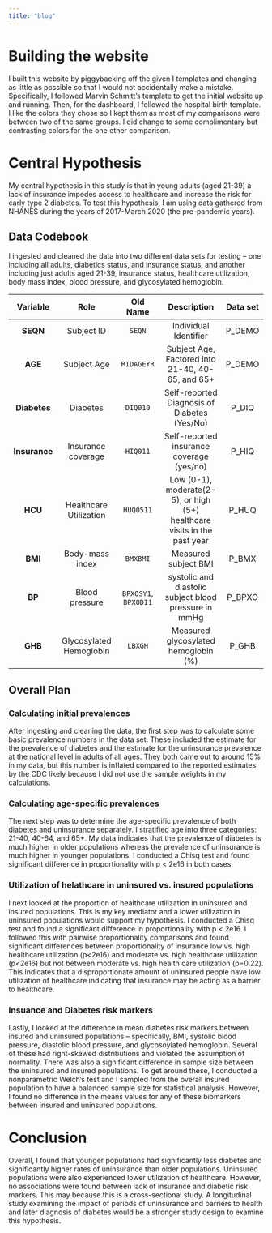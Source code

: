```yaml
---
title: "blog"
---
```


# Building the website

I built this website by piggybacking off the given I templates and changing as little as possible so that I would not accidentally make a mistake. Specifically, I followed Marvin Schmitt's template to get the initial website up and running. Then, for the dashboard, I followed the hospital birth template. I like the colors they chose so I kept them as most of my comparisons were between two of the same groups. I did change to some complimentary but contrasting colors for the one other comparison. 

# Central Hypothesis

My central hypothesis in this study is that in young adults (aged 21-39) a lack of insurance impedes access to healthcare and increase the risk for early type 2 diabetes. To test this hypothesis, I am using data gathered from NHANES during the years of 2017-March 2020 (the pre-pandemic years). 

## Data Codebook

I ingested and cleaned the data into two different data sets for testing -- one including all adults, diabetics status, and insurance status, and another including just adults aged 21-39, insurance status, healthcare utilization, body mass index, blood pressure, and glycosylated hemoglobin. 

Variable | Role | Old Name | Description | Data set
:--------: | :----: | :--------: | :-----------: | :------:
**SEQN** | Subject ID | `SEQN` | Individual Identifier | P_DEMO
**AGE** | Subject Age | `RIDAGEYR` | Subject Age, Factored into 21-40, 40-65, and 65+ | P_DEMO
**Diabetes** | Diabetes | `DIQ010` | Self-reported Diagnosis of Diabetes (Yes/No) | P_DIQ
**Insurance** | Insurance coverage | `HIQ011` | Self-reported insurance coverage (yes/no) | P_HIQ
**HCU** | Healthcare Utilization | `HUQ0511` | Low (0-1), moderate(2-5), or high (5+) healthcare visits in the past year | P_HUQ
**BMI** | Body-mass index | `BMXBMI` | Measured subject BMI | P_BMX
**BP** | Blood pressure | `BPXOSY1`, `BPXODI1` | systolic and diastolic subject blood pressure in mmHg | P_BPXO
**GHB** | Glycosylated Hemoglobin | `LBXGH` | Measured glycosylated hemoglobin (%) | P_GHB

## Overall Plan

### Calculating initial prevalences
After ingesting and cleaning the data, the first step was to calculate some basic prevalence numbers in the data set. These included the estimate for the prevalence of diabetes and the estimate for the uninsurance prevalence at the national level in adults of all ages. They both came out to around 15% in my data, but this number is inflated compared to the reported estimates by the CDC likely because I did not use the sample weights in my calculations. 

### Calculating age-specific prevalences

The next step was to determine the age-specific prevalence of both diabetes and uninsurance separately. I stratified age into three categories: 21-40, 40-64, and 65+. My data indicates that the prevalence of diabetes is much higher in older populations whereas the prevalence of uninsurance is much higher in younger populations. I conducted a Chisq test and found significant difference in proportionality with p < 2e16 in both cases. 

### Utilization of helathcare in uninsured vs. insured populations

I next looked at the proportion of healthcare utilization in uninsured and insured populations. This is my key mediator and a lower utilization in uninsured populations would support my hypothesis. I conducted a Chisq test and found a significant difference in proportionality with p < 2e16. I followed this with pairwise proportionality comparisons and found significant differences between proportionality of insurance low vs. high healthcare utilization (p<2e16) and moderate vs. high healthcare utilization (p<2e16) but not between moderate vs. high health care utilization (p=0.22). This indicates that a disproportionate amount of uninsured people have low utilization of healthcare indicating that insurance may be acting as a barrier to healthcare. 

### Insuance and Diabetes risk markers

Lastly, I looked at the difference in mean diabetes risk markers between insured and uninsured populations -- specifically, BMI, systolic blood pressure, diastolic blood pressure, and glycosoylated hemoglobin. Several of these had right-skewed distributions and violated the assumption of normality. There was also a significant difference in sample size between the uninsured and insured populations. To get around these, I conducted a nonparametric Welch's test and I sampled from the overall insured population to have a balanced sample size for statistical analysis. However, I found no difference in the means values for any of these biomarkers between insured and uninsured populations.  

# Conclusion

Overall, I found that younger populations had significantly less diabetes and significantly higher rates of uninsurance than older populations. Uninsured populations were also experienced lower utilization of healthcare. However, no associations were found between lack of insurance and diabetic risk markers. This may because this is a cross-sectional study. A longitudinal study examining the impact of periods of uninsurance and barriers to health and later diagnosis of diabetes would be a stronger study design to examine this hypothesis. 
    
    
